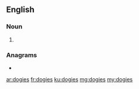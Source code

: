 ==English==

===Noun===
{{head|en|noun plural form}}

# {{plural of|dogie|lang=en}}

===Anagrams===
* {{l|en|geoids}}

[[ar:dogies]]
[[fr:dogies]]
[[ku:dogies]]
[[mg:dogies]]
[[my:dogies]]